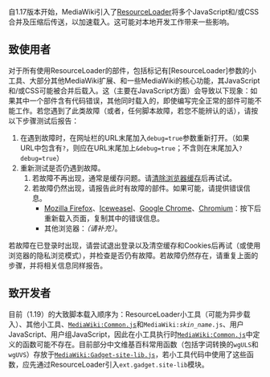 {{shortcut|H:RL}}
自1.17版本开始，MediaWiki引入了[[mw:ResourceLoader|ResourceLoader]]将多个JavaScript和/或CSS合并及压缩后传送，以加速载入。这可能对本地开发工作带来一些影响。

== 致使用者 ==

对于所有使用ResourceLoader的部件，包括标记有[ResourceLoader]参数的小工具、大部分其他MediaWiki扩展、和一些MediaWiki的核心功能，其JavaScript和/或CSS可能被合并后载入。这（主要在JavaScript方面）会导致以下现象：如果其中一个部件含有代码错误，其他同时载入的，即使编写完全正常的部件可能不能工作。若您遇到了此类故障（或者，任何脚本故障，若您不能辨认的话），请按以下步骤测试后报告：

# 在遇到故障时，在网址栏的URL末尾加入<code>debug=true</code>参数重新打开。（如果URL中包含有<code>?</code>，则应在URL末尾加上<code>&debug=true</code>；不含则在末尾加入<code>?debug=true</code>）
# 重新测试是否仍遇到故障。
## 若故障不再出现，通常是缓存问题。请[[Help:绕过浏览器缓存|清除浏览器缓存]]后再试试。
## 若故障仍然出现，请报告此时有故障的部件。如果可能，请提供错误信息。
##* [[Mozilla_Firefox|Mozilla Firefox]]、[[Iceweasel|Iceweasel]]、[[Google_Chrome|Google Chrome]]、[[Chromium|Chromium]]：按下{{keypress|Ctrl|Shift|J}}后重新载入页面，复制其中的错误信息。
##* 其他浏览器：''（请补充）''。

若故障在已登录时出现，请尝试退出登录以及清空缓存和Cookies后再试（或使用浏览器的隐私浏览模式），并检查是否仍有故障。若故障仍然存在，请重复上面的步骤，并将相关信息同样报告。

== 致开发者 ==

{{seealso|mw:ResourceLoader/Migration guide (users)}}

目前（1.19）的大致脚本载入顺序为：ResourceLoader小工具（可能为异步载入）、其他小工具、<code>[[MediaWiki:Common.js|MediaWiki:Common.js]]</code>和<code>MediaWiki:''skin_name''.js</code>、用户JavaScript、用户组JavaScript，因此在小工具执行时<code>[[MediaWiki:Common.js|MediaWiki:Common.js]]</code>中定义的函数可能不存在。目前部分中文维基百科常用函数（包括字词转换的<code>wgULS</code>和<code>wgUVS</code>）存放于<code>[[MediaWiki:Gadget-site-lib.js|MediaWiki:Gadget-site-lib.js]]</code>，若小工具代码中使用了这些函数，应先通过ResourceLoader引入<code>ext.gadget.site-lib</code>模块。